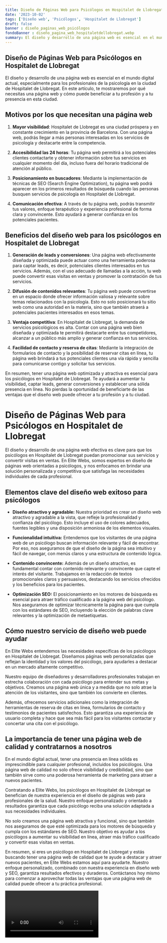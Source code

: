 ```yaml
---
title: Diseño de Páginas Web para Psicólogos en Hospitalet de Llobregat
date: '2023-10-02'
tags: ['Diseño web', 'Psicólogos', 'Hospitalet de Llobregat']
draft: false
banner : diseño_paginas_web_psicólogos
fondoBanner : diseño_pagina_web_hospitaletdellobregat.webp
summary: El diseño y desarrollo de una página web es esencial en el mundo digital actual, especialmente para los profesionales de la psicología en la ciudad de Hospitalet de Llobregat. En este artículo, te mostraremos por qué necesitas una página web y cómo puede beneficiar a tu profesión y a tu presencia en esta ciudad.
---
```


## Diseño de Páginas Web para Psicólogos en Hospitalet de Llobregat

El diseño y desarrollo de una página web es esencial en el mundo digital actual, especialmente para los profesionales de la psicología en la ciudad de Hospitalet de Llobregat. En este artículo, te mostraremos por qué necesitas una página web y cómo puede beneficiar a tu profesión y a tu presencia en esta ciudad.

## Motivos por los que necesitan una página web

1. **Mayor visibilidad**: Hospitalet de Llobregat es una ciudad próspera y en constante crecimiento en la provincia de Barcelona. Con una página web, podrás llegar a más personas interesadas en los servicios de psicología y destacarte entre la competencia.

2. **Accesibilidad las 24 horas**: Tu página web permitirá a los potenciales clientes contactarte y obtener información sobre tus servicios en cualquier momento del día, incluso fuera del horario tradicional de atención al público.

3. **Posicionamiento en buscadores**: Mediante la implementación de técnicas de SEO (Search Engine Optimization), tu página web podrá aparecer en los primeros resultados de búsqueda cuando las personas busquen servicios de psicología en Hospitalet de Llobregat.

4. **Comunicación efectiva**: A través de tu página web, podrás transmitir tus valores, enfoque terapéutico y experiencia profesional de forma clara y convincente. Esto ayudará a generar confianza en los potenciales pacientes.

## Beneficios del diseño web para los psicólogos en Hospitalet de Llobregat

1. **Generación de leads y conversiones**: Una página web efectivamente diseñada y optimizada puede actuar como una herramienta poderosa para captar leads, es decir, potenciales clientes interesados en tus servicios. Además, con el uso adecuado de llamadas a la acción, tu web puede convertir esas visitas en ventas y promover la contratación de tus servicios.

2. **Difusión de contenidos relevantes**: Tu página web puede convertirse en un espacio donde ofrecer información valiosa y relevante sobre temas relacionados con la psicología. Esto no solo posicionará tu sitio web como una autoridad en la materia, sino que también atraerá a potenciales pacientes interesados en esos temas.

3. **Ventaja competitiva**: En Hospitalet de Llobregat, la demanda de servicios psicológicos es alta. Contar con una página web bien diseñada y optimizada te permitirá destacarte entre tus competidores, alcanzar a un público más amplio y generar confianza en tus servicios.

4. **Facilidad de contacto y reserva de citas**: Mediante la integración de formularios de contacto y la posibilidad de reservar citas en línea, tu página web brindará a tus potenciales clientes una vía rápida y sencilla para comunicarse contigo y solicitar tus servicios.

En resumen, tener una página web optimizada y atractiva es esencial para los psicólogos en Hospitalet de Llobregat. Te ayudará a aumentar tu visibilidad, captar leads, generar conversiones y establecer una sólida presencia en línea. No pierdas la oportunidad de beneficiarte de las ventajas que el diseño web puede ofrecer a tu profesión y a tu ciudad.

<GifSeo />

<Cta />

# Diseño de Páginas Web para Psicólogos en Hospitalet de Llobregat

El diseño y desarrollo de una página web efectiva es clave para que los psicólogos en Hospitalet de Llobregat puedan promocionar sus servicios y convertir visitas en ventas. En Elite Webs, somos expertos en diseño de páginas web orientadas a psicólogos, y nos enfocamos en brindar una solución personalizada y competitiva que satisfaga las necesidades individuales de cada profesional.

## Elementos clave del diseño web exitoso para psicólogos

- **Diseño atractivo y agradable:** Nuestra prioridad es crear un diseño web atractivo y agradable a la vista, que refleje la profesionalidad y confianza del psicólogo. Esto incluye el uso de colores adecuados, fuentes legibles y una disposición armoniosa de los elementos visuales.

- **Funcionalidad intuitiva:** Entendemos que los visitantes de una página web de un psicólogo buscan información relevante y fácil de encontrar. Por eso, nos aseguramos de que el diseño de la página sea intuitivo y fácil de navegar, con menús claros y una estructura de contenido lógica.

- **Contenido convincente:** Además de un diseño atractivo, es fundamental contar con contenido relevante y convincente que capte el interés del visitante. Trabajamos en la redacción de textos promocionales claros y persuasivos, destacando los servicios ofrecidos y los beneficios para los pacientes.

- **Optimización SEO:** El posicionamiento en los motores de búsqueda es esencial para atraer tráfico cualificado a la página web del psicólogo. Nos aseguramos de optimizar técnicamente la página para que cumpla con los estándares de SEO, incluyendo la elección de palabras clave relevantes y la optimización de metaetiquetas.

## Cómo nuestro servicio de diseño web puede ayudar

En Elite Webs entendemos las necesidades específicas de los psicólogos en Hospitalet de Llobregat. Diseñamos páginas web personalizadas que reflejan la identidad y los valores del psicólogo, para ayudarles a destacar en un mercado altamente competitivo.

Nuestro equipo de diseñadores y desarrolladores profesionales trabajan en estrecha colaboración con cada psicólogo para entender sus metas y objetivos. Creamos una página web única y a medida que no solo atrae la atención de los visitantes, sino que también los convierte en clientes.

Además, ofrecemos servicios adicionales como la integración de herramientas de reserva de citas en línea, formularios de contacto y testimonios de pacientes satisfechos. Esto garantiza una experiencia de usuario completa y hace que sea más fácil para los visitantes contactar y concertar una cita con el psicólogo.

## La importancia de tener una página web de calidad y contratarnos a nosotros

En el mundo digital actual, tener una presencia en línea sólida es imprescindible para cualquier profesional, incluidos los psicólogos. Una página web de calidad no solo ofrece visibilidad y credibilidad, sino que también sirve como una poderosa herramienta de marketing para atraer a nuevos pacientes.

Contratando a Elite Webs, los psicólogos en Hospitalet de Llobregat se benefician de nuestra experiencia en el diseño de páginas web para profesionales de la salud. Nuestro enfoque personalizado y orientado a resultados garantiza que cada psicólogo reciba una solución adaptada a sus necesidades individuales.

No solo creamos una página web atractiva y funcional, sino que también nos aseguramos de que esté optimizada para los motores de búsqueda y cumpla con los estándares de SEO. Nuestro objetivo es ayudar a los psicólogos a aumentar su visibilidad en línea, atraer más tráfico cualificado y convertir esas visitas en ventas.

En resumen, si eres un psicólogo en Hospitalet de Llobregat y estás buscando tener una página web de calidad que te ayude a destacar y atraer nuevos pacientes, en Elite Webs estamos aquí para ayudarte. Nuestro enfoque personalizado, combinado con nuestra experiencia en diseño web y SEO, garantiza resultados efectivos y duraderos. Contáctanos hoy mismo para comenzar a aprovechar todas las ventajas que una página web de calidad puede ofrecer a tu práctica profesional.

<Video />

<CtaBot job='Psicólogos' city='Hospitalet de Llobregat'/>

<Gmaps query='Hospitalet de Llobregat+españa+maps' />
